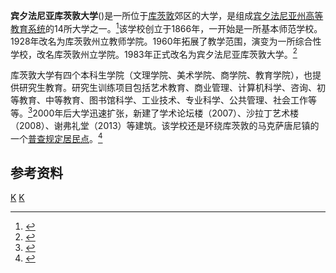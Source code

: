 {{expand|time=2015-12-21T13:41:42+00:00}}
{{Infobox University |
| name = 宾夕法尼亚库茨敦大学
| image = [[File:Kutztown_University_view_of_Old_Main_from_Alumni_Plaza.jpg|250px]]
| motto          = “学习……以改变自己”
| established    = 1866 
| type           = [[公立学校|公立学校]] 
| endowment      = 
| president      = 
| city           = [[库茨敦|库茨敦]]
| state          =  [[宾夕法尼亚州|宾夕法尼亚州]]
| country        = 美国
| undergrad      = 9189<ref name="facts">{{cite web | url = http://www.pdehighered.state.pa.us/higher/lib/higher/07JulyHIGEDCollUnivPror2.pdf | title = PA Higher Education College Profile | publisher = Pennsylvania Department of Education, Division of Data Services | accessdate = January 14, 2008 | format = PDF | deadurl = yes | archiveurl = https://web.archive.org/web/20080414064812/http://www.pdehighered.state.pa.us/higher/lib/higher/07JulyHIGEDCollUnivPror2.pdf | archivedate = 2008年4月14日 }}</ref> 
| postgrad       = 1004<ref name ="facts" />
| faculty        = 552<ref name="facts" /> 
| staff          = 563<ref name="facts" /> 
| campus         = 郊区{{convert|326|acres|ha|0}}
| nickname       = [[库茨敦金熊|库茨敦金熊]]
| website        = [http://www.kutztown.edu/ www.kutztown.edu]
|logo            =
}}
'''宾夕法尼亚库茨敦大学'''({{lang-en|Kutztown University of Pennsylvania}})是一所位于[[库茨敦|库茨敦]]郊区的大学，是组成[[宾夕法尼亚州高等教育系统|宾夕法尼亚州高等教育系统]]的14所大学之一。<ref>{{cite web | url = http://ope.ed.gov/accreditation/InstDetail.asp | title = Institution Accreditation – Search | publisher = US Dept. of Education: Office of PostSecondary Education | accessdate = March 27, 2007 | archiveurl = https://web.archive.org/web/20070315220557/http://www.ope.ed.gov/accreditation/InstDetail.asp | archivedate = 2007年3月15日 | deadurl = yes }}</ref>该学校创立于1866年，一开始是一所基本师范学校。1928年改名为库茨敦州立教师学院。1960年拓展了教学范围，演变为一所综合性学校，改名库茨敦州立学院。1983年正式改名为宾夕法尼亚库茨敦大学。<ref name="kufacts">{{cite web | url = http://www.kutztown.edu/about-ku/fast-facts.htm | title = Kutztown University Fast Facts | publisher = Kutztown University Website | accessdate = October 12, 2015 | archive-date = 2015-12-19 | archive-url = https://web.archive.org/web/20151219180440/http://www2.kutztown.edu/about-ku/fast-facts.htm | dead-url = no }}</ref>

库茨敦大学有四个本科生学院（文理学院、美术学院、商学院、教育学院），也提供研究生教育。研究生训练项目包括艺术教育、商业管理、计算机科学、咨询、初等教育、中等教育、图书馆科学、工业技术、专业科学、公共管理、社会工作等等。<ref>{{cite web | url = http://www.kutztown.edu/academics/graduate-programs.htm | title = Graduate Degree Programs | publisher = Kutztown University of Pennsylvania | accessdate = October 12, 2015 | archive-date = 2015-12-29 | archive-url = https://web.archive.org/web/20151229152707/http://www.kutztown.edu/academics/graduate-programs.htm | dead-url = no }}</ref>2000年后大学迅速扩张，新建了学术论坛楼（2007）、沙拉丁艺术楼（2008）、谢弗礼堂（2013）等建筑。该学校还是环绕库茨敦的马克萨唐尼镇的一个[[普查规定居民点|普查规定居民点]]。<ref>{{Cite web |url=http://www.census.gov/2010census/ |title=2010census |accessdate=2015-12-21 |archive-date=2018-12-03 |archive-url=https://web.archive.org/web/20181203210153/https://www.census.gov/2010census/ |dead-url=no }}</ref>

==参考资料==
{{reflist}}

[[Category:1866年創建的教育機構|K]]
[[Category:宾夕法尼亚州大学|K]]